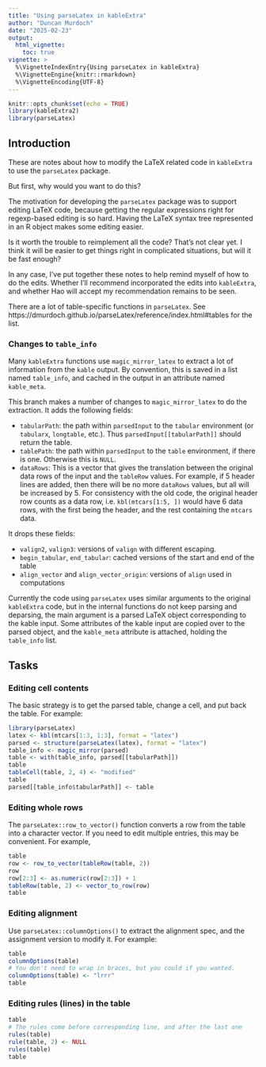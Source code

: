 ```yaml
---
title: "Using parseLatex in kableExtra"
author: "Duncan Murdoch"
date: "2025-02-23"
output: 
  html_vignette:
    toc: true
vignette: >
  %\VignetteIndexEntry{Using parseLatex in kableExtra}
  %\VignetteEngine{knitr::rmarkdown}
  %\VignetteEncoding{UTF-8}
---
```


```r
knitr::opts_chunk$set(echo = TRUE)
library(kableExtra2)
library(parseLatex)
```

## Introduction

These are notes about how to modify the LaTeX related code in
`kableExtra` to use the `parseLatex` package.

But first, why would you want to do this?

The motivation for developing the `parseLatex` package was to
support editing LaTeX code, because getting the regular expressions
right for regexp-based editing is so hard.  Having the LaTeX syntax
tree represented in an R object makes some editing easier.

Is it worth the trouble to reimplement all the code?  That's not 
clear yet.  I think it will be easier to get things right in 
complicated situations, but will it be fast enough?  

In any case, I've put together these notes to help remind myself
of how to do the edits.  Whether I'll recommend incorporated the
edits into `kableExtra`, and whether Hao will accept my
recommendation remains to be seen.

There are a lot of table-specific functions in `parseLatex`.  See
https://dmurdoch.github.io/parseLatex/reference/index.html#tables for the list.


### Changes to `table_info`

Many `kableExtra` functions use `magic_mirror_latex` to 
extract a lot of information from
the `kable` output.  By convention, this is saved
in a list named `table_info`, and cached in the output in 
an attribute named `kable_meta`.

This branch makes a number of changes to `magic_mirror_latex` 
to do the extraction.  It
adds the following fields:

- `tabularPath`:  the path within `parsedInput` to the `tabular`
environment (or `tabularx`, `longtable`, etc.).  Thus `parsedInput[[tabularPath]]` should return the table.
- `tablePath`:  the path within `parsedInput` to the `table` environment,
if there is one.  Otherwise this is `NULL`.
- `dataRows`:  This is a vector that gives the translation between
the original data rows of the input and the `tableRow` values.  For example, if 5 header lines are added, then there will be no more `dataRows` values, but all will be increased by 5.  For consistency
with the old code, the original header row counts as a data row,
i.e. `kbl(mtcars[1:5, ])` would have 6 data rows, with the first
being the header, and the rest containing the `mtcars` data.

It drops these fields:

- `valign2`, `valign3`: versions of `valign` with different escaping.
- `begin_tabular`, `end_tabular`:  cached versions of the start 
and end of the table
- `align_vector` and `align_vector_origin`:  versions of `align`
used in computations

Currently the code using `parseLatex` uses similar arguments to the 
original `kableExtra` code, but in the internal functions do not 
keep parsing and deparsing, the main argument is a parsed LaTeX 
object corresponding to the kable input.  Some attributes of the kable
input are copied over to the parsed object, and the `kable_meta` attribute
is attached, holding the `table_info` list.

## Tasks

### Editing cell contents

The basic strategy is to get the parsed table, change a cell,
and put back the table.  For example:
```r
library(parseLatex)
latex <- kbl(mtcars[1:3, 1:3], format = "latex")
parsed <- structure(parseLatex(latex), format = "latex")
table_info <- magic_mirror(parsed)
table <- with(table_info, parsed[[tabularPath]])
table
tableCell(table, 2, 4) <- "modified"
table
parsed[[table_info$tabularPath]] <- table
```

### Editing whole rows

The `parseLatex::row_to_vector()` function converts a row from the
table into a character vector.  If you need to edit multiple
entries, this may be convenient.  For example,
```r
table
row <- row_to_vector(tableRow(table, 2))
row
row[2:3] <- as.numeric(row[2:3]) + 1
tableRow(table, 2) <- vector_to_row(row)
table
```

### Editing alignment

Use `parseLatex::columnOptions()` to extract the alignment
spec, and the assignment version to modify it.  For example:
```r
table
columnOptions(table)
# You don't need to wrap in braces, but you could if you wanted.
columnOptions(table) <- "lrrr"
table
```

### Editing rules (lines) in the table

```r
table
# The rules come before corresponding line, and after the last one
rules(table)
rule(table, 2) <- NULL
rules(table)
table
```

